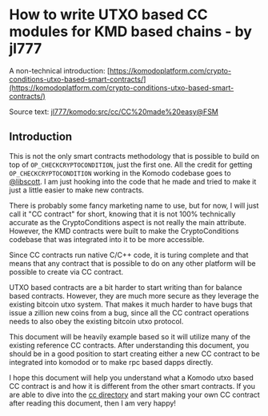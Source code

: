 # How to write UTXO based CC modules for KMD based chains - by jl777

A non-technical introduction: [https://komodoplatform.com/crypto-conditions-utxo-based-smart-contracts/](https://komodoplatform.com/crypto-conditions-utxo-based-smart-contracts/)

Source text: [jl777/komodo:src/cc/CC%20made%20easy@FSM](https://github.com/jl777/komodo/blob/FSM/src/cc/CC%20made%20easy.md)

## Introduction

This is not the only smart contracts methodology that is possible to build on top of `OP_CHECKCRYPTOCONDITION`, just the first one. All the credit for getting `OP_CHECKCRYPTOCONDITION` working in the Komodo codebase goes to [@libscott](https://github.com/libscott). I am just hooking into the code that he made and tried to make it just a little easier to make new contracts.

There is probably some fancy marketing name to use, but for now, I will just call it "CC contract" for short, knowing that it is not 100% technically accurate as the CryptoConditions aspect is not really the main attribute. However, the KMD contracts were built to make the CryptoConditions codebase that was integrated into it to be more accessible.

Since CC contracts run native C/C++ code, it is turing complete and that means that any contract that is possible to do on any other platform will be possible to create via CC contract.

UTXO based contracts are a bit harder to start writing than for balance based contracts. However, they are much more secure as they leverage the existing bitcoin utxo system. That makes it much harder to have bugs that issue a zillion new coins from a bug, since all the CC contract operations needs to also obey the existing bitcoin utxo protocol.

This document will be heavily example based so it will utilize many of the existing reference CC contracts. After understanding this document, you should be in a good position to start creating either a new CC contract to be integrated into komodod or to make rpc based dapps directly.

I hope this document will help you understand what a Komodo utxo based CC contract is and how it is different from the other smart contracts. If you are able to dive into the [cc directory](https://github.com/jl777/komodo/blob/FSM/src/cc/) and start making your own CC contract after reading this document, then I am very happy!
